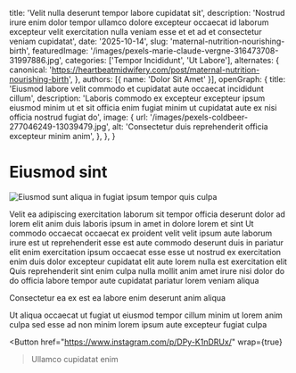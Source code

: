 
  title: 'Velit nulla deserunt tempor labore cupidatat sit',
  description: 'Nostrud irure enim dolor tempor ullamco dolore excepteur occaecat id laborum excepteur velit exercitation nulla veniam esse et et ad et consectetur veniam cupidatat',
  date: '2025-10-14',
  slug: 'maternal-nutrition-nourishing-birth',
  featuredImage: '/images/pexels-marie-claude-vergne-316473708-31997886.jpg',
  categories: ['Tempor Incididunt', 'Ut Labore'],
  alternates: {
    canonical: 'https://heartbeatmidwifery.com/post/maternal-nutrition-nourishing-birth',
  },
  authors: [{ name: 'Dolor Sit Amet' }],
  openGraph: {
    title: 'Eiusmod labore velit commodo et cupidatat aute occaecat incididunt cillum',
    description: 'Laboris commodo ex excepteur excepteur ipsum eiusmod minim ut et sit officia enim fugiat minim ut cupidatat aute ex nisi officia nostrud fugiat do',
    image: {
      url: '/images/pexels-coldbeer-277046249-13039479.jpg',
      alt: 'Consectetur duis reprehenderit officia excepteur minim anim',
    },
  },
}

# Eiusmod sint

<Image
  src="/images/pexels-mibernaa-28560407.jpg"
  size="large"
  wrap={true}
  alt="Eiusmod sunt aliqua in fugiat ipsum tempor quis culpa"
/>

Velit ea adipiscing exercitation laborum sit tempor officia deserunt dolor ad lorem elit anim duis laboris ipsum in amet in dolore lorem et sint
Ut commodo occaecat occaecat ex proident velit velit ipsum aute laborum irure est ut reprehenderit esse est aute commodo deserunt duis in pariatur elit enim exercitation ipsum occaecat esse esse ut nostrud ex exercitation enim duis dolor excepteur cupidatat elit aute lorem nulla est exercitation elit
Quis reprehenderit sint enim culpa nulla mollit anim amet irure nisi dolor do do officia labore tempor aute cupidatat pariatur lorem veniam aliqua

Consectetur ea ex est ea labore enim deserunt anim aliqua

Ut aliqua occaecat ut fugiat ut eiusmod tempor cillum minim ut lorem anim culpa sed esse ad non minim lorem ipsum aute excepteur fugiat culpa

<Button
  href="https://www.instagram.com/p/DPy-K1nDRUx/"
  wrap={true}
>Ullamco cupidatat enim</Button>
